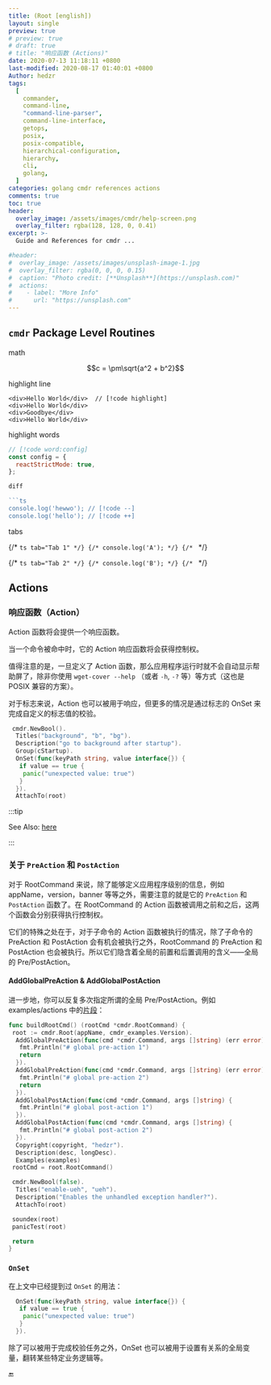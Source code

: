 ```yaml
---
title: (Root [english])
layout: single
preview: true
# preview: true
# draft: true
# title: "响应函数 (Actions)"
date: 2020-07-13 11:18:11 +0800
last-modified: 2020-08-17 01:40:01 +0800
Author: hedzr
tags:
  [
    commander,
    command-line,
    "command-line-parser",
    command-line-interface,
    getops,
    posix,
    posix-compatible,
    hierarchical-configuration,
    hierarchy,
    cli,
    golang,
  ]
categories: golang cmdr references actions
comments: true
toc: true
header:
  overlay_image: /assets/images/cmdr/help-screen.png
  overlay_filter: rgba(128, 128, 0, 0.41)
excerpt: >-
  Guide and References for cmdr ...

#header:
#  overlay_image: /assets/images/unsplash-image-1.jpg
#  overlay_filter: rgba(0, 0, 0, 0.15)
#  caption: "Photo credit: [**Unsplash**](https://unsplash.com)"
#  actions:
#    - label: "More Info"
#      url: "https://unsplash.com"
---
```


## `cmdr` Package Level Routines

math

```math
c = \pm\sqrt{a^2 + b^2}
```

highlight line

```tsx
<div>Hello World</div>  // [!code highlight]
<div>Hello World</div>
<div>Goodbye</div>
<div>Hello World</div>
```

highlight words

```js
// [!code word:config]
const config = {
  reactStrictMode: true,
};

diff

```ts
console.log('hewwo'); // [!code --]
console.log('hello'); // [!code ++]
```

tabs

{/* ```ts tab="Tab 1" */}
{/* console.log('A'); */}
{/* ``` */}

{/* ```ts tab="Tab 2" */}
{/* console.log('B'); */}
{/* ``` */}

## Actions

### 响应函数（Action）

Action 函数将会提供一个响应函数。

当一个命令被命中时，它的 Action 响应函数将会获得控制权。

值得注意的是，一旦定义了 Action 函数，那么应用程序运行时就不会自动显示帮助屏了，除非你使用 `wget-cover --help` （或者 `-h`, `-?` 等）等方式（这也是 POSIX 兼容的方案）。

对于标志来说，Action 也可以被用于响应，但更多的情况是通过标志的 OnSet 来完成自定义的标志值的校验。

```go
 cmdr.NewBool().
  Titles("background", "b", "bg").
  Description("go to background after startup").
  Group(cStartup).
  OnSet(func(keyPath string, value interface{}) {
   if value == true {
    panic("unexpected value: true")
   }
  }).
  AttachTo(root)
```

:::tip

See Also: [here](https://github.com/hedzr/cmdr-examples/blob/master/examples/actions)

:::

### 关于 `PreAction` 和 `PostAction`

对于 RootCommand 来说，除了能够定义应用程序级别的信息，例如 appName，version，banner 等等之外，需要注意的就是它的 `PreAction` 和 `PostAction` 函数了。在 RootCommand 的 Action 函数被调用之前和之后，这两个函数会分别获得执行控制权。

它们的特殊之处在于，对于子命令的 Action 函数被执行的情况，除了子命令的 PreAction 和 PostAction 会有机会被执行之外，RootCommand 的 PreAction 和 PostAction 也会被执行。所以它们隐含着全局的前置和后置调用的含义——全局的 Pre/PostAction。

#### AddGlobalPreAction & AddGlobalPostAction

进一步地，你可以反复多次指定所谓的全局 Pre/PostAction。例如 examples/actions 中的[片段](https://github.com/hedzr/cmdr-examples/blob/master/examples/actions/main.go#L21)：

```go
func buildRootCmd() (rootCmd *cmdr.RootCommand) {
 root := cmdr.Root(appName, cmdr_examples.Version).
  AddGlobalPreAction(func(cmd *cmdr.Command, args []string) (err error) {
   fmt.Println("# global pre-action 1")
   return
  }).
  AddGlobalPreAction(func(cmd *cmdr.Command, args []string) (err error) {
   fmt.Println("# global pre-action 2")
   return
  }).
  AddGlobalPostAction(func(cmd *cmdr.Command, args []string) {
   fmt.Println("# global post-action 1")
  }).
  AddGlobalPostAction(func(cmd *cmdr.Command, args []string) {
   fmt.Println("# global post-action 2")
  }).
  Copyright(copyright, "hedzr").
  Description(desc, longDesc).
  Examples(examples)
 rootCmd = root.RootCommand()

 cmdr.NewBool(false).
  Titles("enable-ueh", "ueh").
  Description("Enables the unhandled exception handler?").
  AttachTo(root)

 soundex(root)
 panicTest(root)

 return
}
```

### `OnSet`

在上文中已经提到过 `OnSet` 的用法：

```go
  OnSet(func(keyPath string, value interface{}) {
   if value == true {
    panic("unexpected value: true")
   }
  }).
```

除了可以被用于完成校验任务之外，OnSet 也可以被用于设置有关系的全局变量，翻转某些特定业务逻辑等。

🔚
